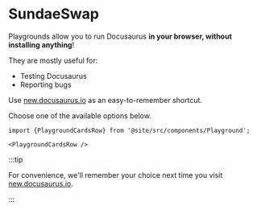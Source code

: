 # SundaeSwap

Playgrounds allow you to run Docusaurus **in your browser, without installing anything**!

They are mostly useful for:

- Testing Docusaurus
- Reporting bugs

Use [new.docusaurus.io](https://new.docusaurus.io) as an easy-to-remember shortcut.

Choose one of the available options below.

```mdx-code-block
import {PlaygroundCardsRow} from '@site/src/components/Playground';

<PlaygroundCardsRow />
```

:::tip

For convenience, we'll remember your choice next time you visit [new.docusaurus.io](https://new.docusaurus.io).

:::
